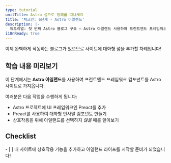 ```yaml
---
type: tutorial
unitTitle: Astro 섬으로 항해를 떠나세요
title: '체크인: 6단계 - Astro 아일랜드'
description: |-
  튜토리얼: 첫 번째 Astro 블로그 구축 — Astro 아일랜드 사용하여 프런트엔드 프레임워크 컴포넌트를 Astro 사이트로 가져오기
i18nReady: true
---
```




이제 완벽하게 작동하는 블로그가 있으므로 사이트에 대화형 섬을 추가할 차례입니다!

## 학습 내용 미리보기

이 단계에서는 **Astro 아일랜드**를 사용하여 프런트엔드 프레임워크 컴포넌트를 Astro 사이트로 가져옵니다.

여러분은 다음 작업을 수행하게 됩니다:
- Astro 프로젝트에 UI 프레임워크인 Preact를 추가
- Preact를 사용하여 대화형 인사말 컴포넌트 만들기
- 상호작용을 위해 아일랜드를 선택하지 _않을_ 때를 알아보기

<Box icon="check-list">

## Checklist

<Checklist>
- [ ] 내 사이트에 상호작용 기능을 추가하고 아일랜드 라이프를 시작할 준비가 되었습니다!
</Checklist>
</Box>
